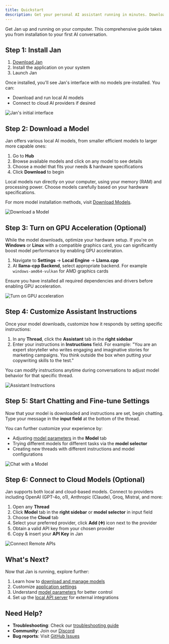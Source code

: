 ```yaml
---
title: Quickstart
description: Get your personal AI assistant running in minutes. Download, install, and start chatting with local AI models.
---
```



Get Jan up and running on your computer. This comprehensive guide takes you from installation to your first AI conversation.

## Step 1: Install Jan

1. [Download Jan](https://jan.ai/download)
2. Install the application on your system
3. Launch Jan

Once installed, you'll see Jan's interface with no models pre-installed. You can:
- Download and run local AI models
- Connect to cloud AI providers if desired

![Jan's initial interface](/images/docs/quick-start-01.png)

## Step 2: Download a Model

Jan offers various local AI models, from smaller efficient models to larger more capable ones:

1. Go to **Hub**
2. Browse available models and click on any model to see details
3. Choose a model that fits your needs & hardware specifications
4. Click **Download** to begin

<Aside type="note">
Local models run directly on your computer, using your memory (RAM) and processing power. Choose models carefully based on your hardware specifications.
</Aside>

For more model installation methods, visit [Download Models](/how-to/download-models).

![Download a Model](/images/docs/model-management-01.png)

## Step 3: Turn on GPU Acceleration (Optional)

While the model downloads, optimize your hardware setup. If you're on **Windows** or **Linux** with a compatible graphics card, you can significantly boost model performance by enabling GPU acceleration.

1. Navigate to **Settings** → **Local Engine** → **Llama.cpp**
2. At **llama-cpp Backend**, select appropriate backend. For example `windows-amd64-vulkan` for AMD graphics cards

<Aside type="note">
Ensure you have installed all required dependencies and drivers before enabling GPU acceleration.
</Aside>

![Turn on GPU acceleration](/images/docs/trouble-shooting-03.png)

## Step 4: Customize Assistant Instructions

Once your model downloads, customize how it responds by setting specific instructions:

1. In any **Thread**, click the **Assistant** tab in the **right sidebar**
2. Enter your instructions in **Instructions** field. For example: "You are an expert storyteller who writes engaging and imaginative stories for marketing campaigns. You think outside the box when putting your copywriting skills to the test."

You can modify instructions anytime during conversations to adjust model behavior for that specific thread.

![Assistant Instructions](/images/docs/quick-start-02.png)

## Step 5: Start Chatting and Fine-tune Settings

Now that your model is downloaded and instructions are set, begin chatting. Type your message in the **input field** at the bottom of the thread.

You can further customize your experience by:
- Adjusting [model parameters](/reference/model-parameters) in the **Model** tab
- Trying different models for different tasks via the **model selector**
- Creating new threads with different instructions and model configurations

![Chat with a Model](/images/docs/model-parameters.png)

## Step 6: Connect to Cloud Models (Optional)

Jan supports both local and cloud-based models. Connect to providers including OpenAI (GPT-4o, o1), Anthropic (Claude), Groq, Mistral, and more:

1. Open any **Thread**
2. Click **Model** tab in the **right sidebar** or **model selector** in input field
3. Choose the **Cloud** tab
4. Select your preferred provider, click **Add (➕)** icon next to the provider
5. Obtain a valid API key from your chosen provider
6. Copy & insert your **API Key** in Jan

![Connect Remote APIs](/images/docs/quick-start-03.png)

## What's Next?

Now that Jan is running, explore further:
1. Learn how to [download and manage models](/how-to/download-models)
2. Customize [application settings](/how-to/configure-settings)
3. Understand [model parameters](/reference/model-parameters) for better control
4. Set up the [local API server](/how-to/api-server) for external integrations

## Need Help?

- **Troubleshooting**: Check our [troubleshooting guide](/how-to/troubleshooting)
- **Community**: Join our [Discord](https://discord.gg/FTk2MvZwJH)
- **Bug reports**: Visit [GitHub Issues](https://github.com/menloresearch/jan/issues)